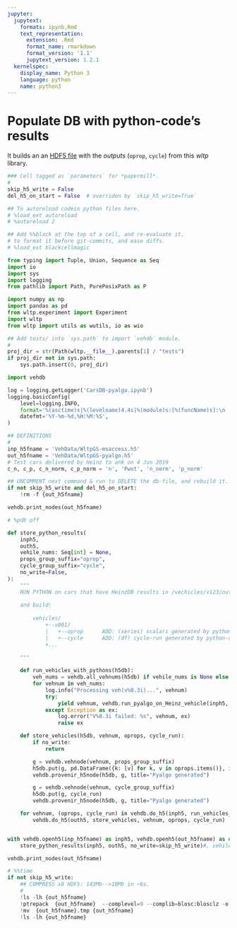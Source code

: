 ```yaml
---
jupyter:
  jupytext:
    formats: ipynb,Rmd
    text_representation:
      extension: .Rmd
      format_name: rmarkdown
      format_version: '1.1'
      jupytext_version: 1.2.1
  kernelspec:
    display_name: Python 3
    language: python
    name: python3
---
```


# Populate DB with python-code's results
It builds an an [HDF5 file](https://pandas.pydata.org/pandas-docs/stable/user_guide/io.html#io-hdf5) 
with the *outputs* (`oprop`, `cycle`) from this *wltp* library.

```python
### Cell tagged as `parameters` for *papermill*.
#
skip_h5_write = False
del_h5_on_start = False  # overriden by `skip_h5_write=True`
```

```python
## To autoreload codein python files here.
# %load_ext autoreload
# %autoreload 2

## Add %%black at the top of a cell, and re-evaluate it, 
# to format it before git-commits, and ease diffs.
# %load_ext blackcellmagic
```

```python
from typing import Tuple, Union, Sequence as Seq
import io
import sys
import logging
from pathlib import Path, PurePosixPath as P

import numpy as np
import pandas as pd
from wltp.experiment import Experiment
import wltp
from wltp import utils as wutils, io as wio

## Add tests/ into `sys.path` to import `vehdb` module.
#
proj_dir = str(Path(wltp.__file__).parents[1] / "tests")
if proj_dir not in sys.path:
    sys.path.insert(0, proj_dir)

import vehdb

log = logging.getLogger('CarsDB-pyalgo.ipynb')
logging.basicConfig(
    level=logging.INFO, 
    format='%(asctime)s|%(levelname)4.4s|%(module)s:[%(funcName)s]:\n  +--> %(message)s', 
    datefmt='%Y-%m-%d,%H:%M:%S',
)
```

```python
## DEFINITIONS
#
inp_h5fname = 'VehData/WltpGS-msaccess.h5'
out_h5fname = 'VehData/WltpGS-pyalgo.h5'
# Test cars delivered by Heinz to ank on 4 Jun 2019
c_n, c_p, c_n_norm, c_p_norm = 'n', 'Pwot', 'n_norm', 'p_norm'
```

```python
## UNCOMMENT next command & run to DELETE the db-file, and rebuild it.
if not skip_h5_write and del_h5_on_start:
    !rm -f {out_h5fname}
```

```python
vehdb.print_nodes(out_h5fname)
```

```python
# %pdb off
```

```python
def store_python_results(
    inph5,
    outh5,
    vehile_nums: Seq[int] = None,
    props_group_suffix="oprop",
    cycle_group_suffix="cycle",
    no_write=False,
):
    """
    RUN PYTHON on cars that have HeinzDB results in /vechicles/v123/out1
    
    and build:
    
        vehicles/
            +--v001/
            |   +--oprop      ADD: (series) scalars generated by python-algo
            |   +--cycle      ADD: (df) cycle-run generated by python-alog
            +...
            
    """

    def run_vehicles_with_pythons(h5db):
        veh_nums = vehdb.all_vehnums(h5db) if vehile_nums is None else vehile_nums
        for vehnum in veh_nums:
            log.info("Processing veh(v%0.3i)...", vehnum)
            try:
                yield vehnum, vehdb.run_pyalgo_on_Heinz_vehicle(inph5, vehnum)
            except Exception as ex:
                log.error("V%0.3i failed: %s", vehnum, ex)
                raise ex

    def store_vehicles(h5db, vehnum, oprops, cycle_run):
        if no_write:
            return

        g = vehdb.vehnode(vehnum, props_group_suffix)
        h5db.put(g, pd.DataFrame({k: [v] for k, v in oprops.items()}, index=[vehnum]))
        vehdb.provenir_h5node(h5db, g, title="Pyalgo generated")

        g = vehdb.vehnode(vehnum, cycle_group_suffix)
        h5db.put(g, cycle_run)
        vehdb.provenir_h5node(h5db, g, title="Pyalgo generated")

    for vehnum, (oprops, cycle_run) in vehdb.do_h5(inph5, run_vehicles_with_pythons):
        vehdb.do_h5(outh5, store_vehicles, vehnum, oprops, cycle_run)


with vehdb.openh5(inp_h5fname) as inph5, vehdb.openh5(out_h5fname) as outh5:
    store_python_results(inph5, outh5, no_write=skip_h5_write)#, vehile_nums=[59])
```

```python
vehdb.print_nodes(out_h5fname)
```

```python
# %%time
if not skip_h5_write:
    ## COMPRESS x8 HDF5: 143Mb-->18Mb in ~6s.
    #
    !ls -lh {out_h5fname}
    !ptrepack  {out_h5fname}  --complevel=9 --complib=blosc:blosclz -o {out_h5fname}.tmp
    !mv  {out_h5fname}.tmp {out_h5fname}
    !ls -lh {out_h5fname}
```

